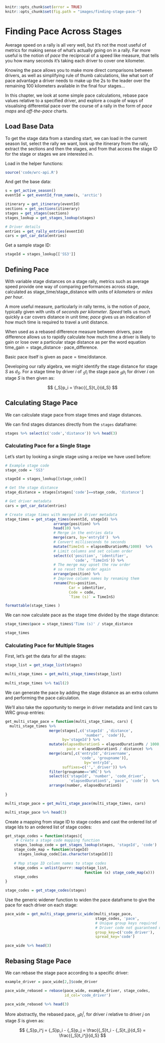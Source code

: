 ```r
knitr::opts_chunk$set(error = TRUE)
knitr::opts_chunk$set(fig.path = "images/finding-stage-pace-")
```
# Finding Pace Across Stages

Average speed on a rally is all very well, but it's not the most useful of metrics for making sense of what's actually going on in a rally. Far more useful is the notion of *pace* the reciprocal of a speed like measure, that tells you how many seconds it's taking each driver to cover one kilometer.

Knowing the pace allows you to make more direct comparisons between drivers, as well as simplifying rule of thumb calculations, like what sort of pace advantage a driver needs to make up the 2s to the leader over the remaining 100 kilometers available in the final four stages...

In this chapter, we look at some simple pace calculations, rebase pace values relative to a specified driver, and explore a couple of ways of visualising differential pace over the course of a rally in the form of *pace maps* and *off-the-pace* charts.

## Load Base Data

To get the stage data from a standing start, we can load in the current season list, select the rally we want, look up the itinerary from the rally, extract the sections and then the stages, and from that access the stage ID for the stage or stages we are interested in.

Load in the helper functions:

```r
source('code/wrc-api.R')
```

And get the base data:

```r
s = get_active_season()
eventId = get_eventId_from_name(s, 'arctic')

itinerary = get_itinerary(eventId)
sections = get_sections(itinerary)
stages = get_stages(sections)
stages_lookup = get_stages_lookup(stages)

# Driver details
entries = get_rally_entries(eventId)
cars = get_car_data(entries)
```

Get a sample stage ID:

```r
stageId = stages_lookup[['SS3']]
```

## Defining Pace

With variable stage distances on a stage rally, metrics such as average speed provide one way of comparing performances across stage, calculated as $\textrm{stage_time}/\textrm{stage_distance}$ with units of *kilometers* or *miles per hour*.

A more useful measure, particularly in rally terms, is the notion of *pace*, typically given with units of *seconds per kilometer*. *Speed* tells us much quickly a car covers distance in unit time; *pace* gives us an indication of how much time is required to travel a unit distance.

When used as a rebased difference measure between drivers, pace difference allows us to rapidly calculate how much time a driver is likely to gain or lose over a particular stage distance as per the word equation $\textrm{time_gain}=\textrm{stage_distance}\cdot\textrm{pace_difference}$.

Basic pace itself is given as $\textrm{pace}=\textrm{time}/\textrm{distance}$.

Developing our rally algebra, we might identify the stage distance for stage $S$ as $d_S$. For a stage time by driver $i$ of ${_S}t_i$ the stage pace ${_S}p_i$ for driver $i$ on stage $S$ is then given as:

$$
{_S}p_i = \frac{{_S}t_i}{d_S}
$$

## Calculating Stage Pace

We can calculate stage pace from stage times and stage distances.

We can find stages distances directly from the `stages` dataframe:

```r
stages %>% select(c('code','distance')) %>% head(3)
```

### Calculating Pace for a Single Stage

Let's start by looking a single stage using a recipe we have used before:

```r
# Example stage code
stage_code = 'SS3'

stageId = stages_lookup[[stage_code]]

# Get the stage distance
stage_distance = stages[stages['code']==stage_code, 'distance']

# Get driver metadata
cars = get_car_data(entries)

# Create stage times with merged in driver metadata
stage_times = get_stage_times(eventId, stageId) %>%
                      arrange(position) %>%
                      head(10) %>%
                      # Merge in the entries data
                      merge(cars, by='entryId')  %>%
                      # Convert milliseconds to seconds
                      mutate(TimeInS = elapsedDurationMs/1000)  %>%
                      # Limit columns and set column order
                      select(c('position', 'identifier',
                               'code', 'TimeInS')) %>%
                      # The merge may upset the row order
                      # so reset the order again
                      arrange(position) %>%
                      # Improve column names by renaming them
                      rename(Pos=position,
                             Car = identifier,
                             Code = code,
                             `Time (s)` = TimeInS)

formattable(stage_times )
```

We can now calculate pace as the stage time divided by the stage distance:

```r
stage_times$pace = stage_times$'Time (s)' / stage_distance

stage_times
```

### Calculating Pace for Multiple Stages

First, let's get the data for all the stages:

```r
stage_list = get_stage_list(stages)

multi_stage_times = get_multi_stage_times(stage_list)
  
multi_stage_times %>% tail(2)
```

We can generate the pace by adding the stage distance as an extra column and performing the pace calculation.

We'll also take the opportunity to merge in driver metadata and limit cars to WRC group entries:

```r
get_multi_stage_pace = function(multi_stage_times, cars) {
  multi_stage_times %>%
                    merge(stages[,c('stageId' ,'distance',
                                    'number', 'code')],
                          by='stageId') %>%
                    mutate(elapsedDurationS = elapsedDurationMs / 1000,
                            pace = elapsedDurationS / distance) %>%
                    merge(cars[,c('entryId','drivername',
                                  'code', 'groupname')],
                                    by='entryId',
                          suffixes=c('','_driver')) %>%
                    filter(groupname=='WRC') %>%
                    select(c('stageId', 'number', 'code_driver',
                             'elapsedDurationS', 'pace', 'code'))  %>%
                    arrange(number, elapsedDurationS)
  
}

multi_stage_pace = get_multi_stage_pace(multi_stage_times, cars)

multi_stage_pace %>% head(3)
```

Create a mapping from stage ID to stage codes and cast the ordered list of stage Ids to an ordered list of stage codes:

```r
get_stage_codes = function(stages){
     # Create a stage code mapping function
    stages_lookup_code = get_stages_lookup(stages, 'stageId', 'code')
    stage_code_map = function(stageId)
      stages_lookup_code[[as.character(stageId)]]
    
    # Map stage ID column names to stage codes
    stage_codes = unlist(purrr::map(stage_list,
                                    function (x) stage_code_map(x)))
    stage_codes 
}

stage_codes = get_stage_codes(stages)
```

Use the generic widener function to widen the pace dataframe to give the pace for each driver on each stage:

```r
pace_wide = get_multi_stage_generic_wide(multi_stage_pace,
                                         stage_codes, 'pace',
                                         # Unique group keys required
                                         # Driver code not guaranteed unique
                                         group_key=c('code_driver'),
                                         spread_key='code')

pace_wide %>% head(3)
```

## Rebasing Stage Pace

We can rebase the stage pace according to a specific driver:

```r
example_driver = pace_wide[2,]$code_driver

pace_wide_rebased = rebase(pace_wide, example_driver, stage_codes,
                           id_col='code_driver')

pace_wide_rebased %>% head(3)
```

More abstractly, the rebased pace, ${_S}p_i^j$, for driver $i$ relative to driver $j$ on stage $S$ is given as:

$$
{_S}p_i^j = {_S}p_i - {_S}p_j = \frac{{_S}t_i - {_S}t_j}{d_S} = \frac{{_S}t_i^j}{d_S}
$$

